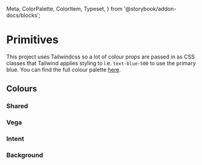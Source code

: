   Meta,
  ColorPalette,
  ColorItem,
  Typeset,
} from '@storybook/addon-docs/blocks';


<Meta title="Primitives/Colors" />

# Primitives

This project uses Tailwindcss so a lot of colour props are passed in as CSS classes that
Tailwind applies styling to i.e. `text-blue-500` to use the primary blue. You can find the
full colour palette [here](https://tailwindcss.com/docs/customizing-colors/#default-color-palette).

## Colours

### Shared

<ColorPalette>
  <ColorItem
    title="theme.color.white"
    subtitle="White"
    colors={theme.colors.white}
  />
  <ColorItem
    title="theme.color.black"
    subtitle="Black"
    colors={theme.colors.black}
  />
  <ColorItem
    title="theme.color.blue"
    subtitle="Blue"
    colors={[theme.colors.blue]}
  />
  <ColorItem
    title="theme.color.orange"
    subtitle="Orange"
    colors={[theme.colors.orange]}
  />
  <ColorPalette>
    <ColorItem
      title="theme.color.selected"
      subtitle="Selected"
      colors={[theme.colors.selected]}
    />
  </ColorPalette>
</ColorPalette>

### Vega

<ColorPalette>
  <ColorItem
    title="theme.color.vega"
    subtitle="Vega colors"
    colors={theme.colors.vega}
  />
</ColorPalette>

### Intent

<ColorPalette>
  <ColorItem
    title="theme.color.danger"
    subtitle="danger"
    colors={[theme.colors.danger]}
  />
</ColorPalette>
<ColorPalette>
  <ColorItem
    title="theme.color.warning"
    subtitle="warning"
    colors={[theme.colors.warning]}
  />
</ColorPalette>
<ColorPalette>
  <ColorItem
    title="theme.color.success"
    subtitle="success"
    colors={[theme.colors.success]}
  />
</ColorPalette>

### Background

<ColorPalette>
  <ColorItem
    title="theme.color.backgroundColor"
    subtitle="Intent backgroundColor"
    colors={{
      black: theme.colors.black.DEFAULT,
      white: theme.colors.white.DEFAULT,
    }}
  />
</ColorPalette>
